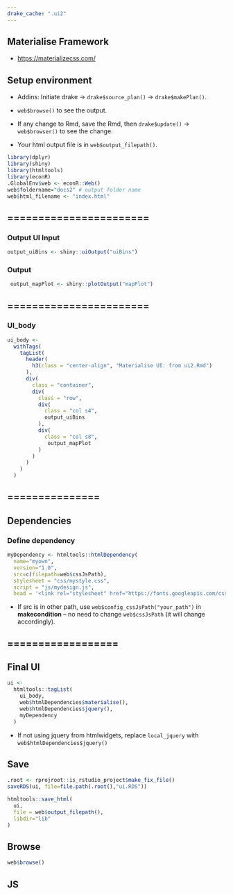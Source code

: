 ```yaml
---
drake_cache: ".ui2"
---
```


## Materialise Framework

  * <https://materializecss.com/>

## Setup environment

  * Addins: Initiate drake -> `drake$source_plan()` -> `drake$makePlan()`.
  
  * `web$browse()` to see the output. 
  
  * If any change to Rmd, save the Rmd, then `drake$update()` -> `web$browser()` to see the change.
  
  * Your html output file is in `web$output_filepath()`.

```r
library(dplyr)
library(shiny)
library(htmltools)
library(econR)
.GlobalEnv$web <- econR::Web()
web$foldername="docs2" # output folder name
web$html_filename <- "index.html"

```

## =======================

### Output UI Input

```r
output_uiBins <- shiny::uiOutput("uiBins")
```


### Output

```r
 output_mapPlot <- shiny::plotOutput("mapPlot")
```

## =======================

### UI_body


```r
ui_body <-
  withTags(
    tagList(
      header(
        h3(class = "center-align", "Materialise UI: from ui2.Rmd")
      ),
      div(
        class = "container",
        div(
          class = "row",
          div(
            class = "col s4",
            output_uiBins
          ),
          div(
            class = "col s8",
             output_mapPlot
          )
        )
      )
    )
  )

```

## ===============

## Dependencies


### Define dependency

```r
myDependency <- htmltools::htmlDependency(
  name="myown",
  version="1.0",
  src=c(filepath=web$cssJsPath),
  stylesheet = "css/mystyle.css",
  script = "js/mydesign.js",
  head = '<link rel="stylesheet" href="https://fonts.googleapis.com/css?family=Noto+Sans+TC">')
```

  * If src is in other path, use `web$config_cssJsPath("your_path")` in **makecondition** -- no need to change `web$cssJsPath` (it will change accordingly).

## ==================

## Final UI

```r
ui <- 
  htmltools::tagList(
    ui_body,
    web$htmlDependencies$materialise(),
    web$htmlDependencies$jquery(),
    myDependency
  )
```

  * If not using jquery from htmlwidgets, replace `local_jquery` with `web$htmlDependencies$jquery()`


## Save

```r
.root <- rprojroot::is_rstudio_project$make_fix_file()
saveRDS(ui, file=file.path(.root(),"ui.RDS"))
```


```r
htmltools::save_html(
  ui, 
  file = web$output_filepath(),
  libdir="lib"
)
```

## Browse

```r
web$browse()
```





## JS


<!--JS end-->

